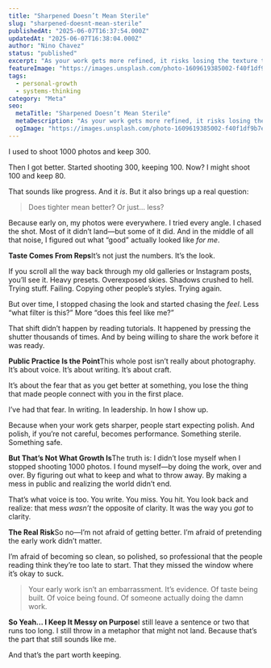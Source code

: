 ```yaml
---
title: "Sharpened Doesn’t Mean Sterile"
slug: "sharpened-doesnt-mean-sterile"
publishedAt: "2025-06-07T16:37:54.000Z"
updatedAt: "2025-06-07T16:38:04.000Z"
author: "Nino Chavez"
status: "published"
excerpt: "As your work gets more refined, it risks losing the texture that made it real. But if you do it right, refinement doesn’t erase your voice—it reveals it."
featureImage: "https://images.unsplash.com/photo-1609619385002-f40f1df9b7eb?crop=entropy&cs=tinysrgb&fit=max&fm=jpg&ixid=M3wxMTc3M3wwfDF8c2VhcmNofDd8fHBob3RvJTIwZWRpdGluZ3xlbnwwfHx8fDE3NDkyMjcxNzF8MA&ixlib=rb-4.1.0&q=80&w=2000"
tags:
  - personal-growth
  - systems-thinking
category: "Meta"
seo:
  metaTitle: "Sharpened Doesn’t Mean Sterile"
  metaDescription: "As your work gets more refined, it risks losing the texture that made it real. But if you do it right, refinement doesn’t erase your voice—it reveals it."
  ogImage: "https://images.unsplash.com/photo-1609619385002-f40f1df9b7eb?crop=entropy&cs=tinysrgb&fit=max&fm=jpg&ixid=M3wxMTc3M3wwfDF8c2VhcmNofDd8fHBob3RvJTIwZWRpdGluZ3xlbnwwfHx8fDE3NDkyMjcxNzF8MA&ixlib=rb-4.1.0&q=80&w=2000"
---
```

I used to shoot 1000 photos and keep 300.

Then I got better.
Started shooting 300, keeping 100.
Now? I might shoot 100 and keep 80.

That sounds like progress.
And it *is*. But it also brings up a real question:

> Does tighter mean better? Or just… less?

Because early on, my photos were everywhere.
I tried every angle. I chased the shot.
Most of it didn’t land—but some of it did.
And in the middle of all that noise, I figured out what “good” actually looked like *for me*.

**Taste Comes From Reps**It’s not just the numbers.
It’s the look.

If you scroll all the way back through my old galleries or Instagram posts, you’ll see it.
Heavy presets. Overexposed skies. Shadows crushed to hell.
Trying stuff. Failing. Copying other people’s styles.
Trying again.

But over time, I stopped chasing the look and started chasing the *feel*.
Less “what filter is this?”
More “does this feel like me?”

That shift didn’t happen by reading tutorials.
It happened by pressing the shutter thousands of times.
And by being willing to share the work before it was ready.

**Public Practice Is the Point**This whole post isn’t really about photography.
It’s about voice.
It’s about writing.
It’s about craft.

It’s about the fear that as you get better at something, you lose the thing that made people connect with you in the first place.

I’ve had that fear.
In writing. In leadership. In how I show up.

Because when your work gets sharper, people start expecting polish.
And polish, if you’re not careful, becomes performance.
Something sterile.
Something safe.

**But That’s Not What Growth Is**The truth is: I didn’t lose myself when I stopped shooting 1000 photos.
I found myself—by doing the work, over and over.
By figuring out what to keep and what to throw away.
By making a mess in public and realizing the world didn’t end.

That’s what voice is too.
You write.
You miss.
You hit.
You look back and realize: that mess *wasn’t* the opposite of clarity.
It was the way you *got* to clarity.

**The Real Risk**So no—I’m not afraid of getting better.
I’m afraid of pretending the early work didn’t matter.

I’m afraid of becoming so clean, so polished, so professional that the people reading think they’re too late to start.
That they missed the window where it’s okay to suck.

> Your early work isn’t an embarrassment.
> It’s evidence.
> Of taste being built.
> Of voice being found.
> Of someone actually doing the damn work.

**So Yeah… I Keep It Messy on Purpose**I still leave a sentence or two that runs too long.
I still throw in a metaphor that might not land.
Because that’s the part that still sounds like me.

And that’s the part worth keeping.
